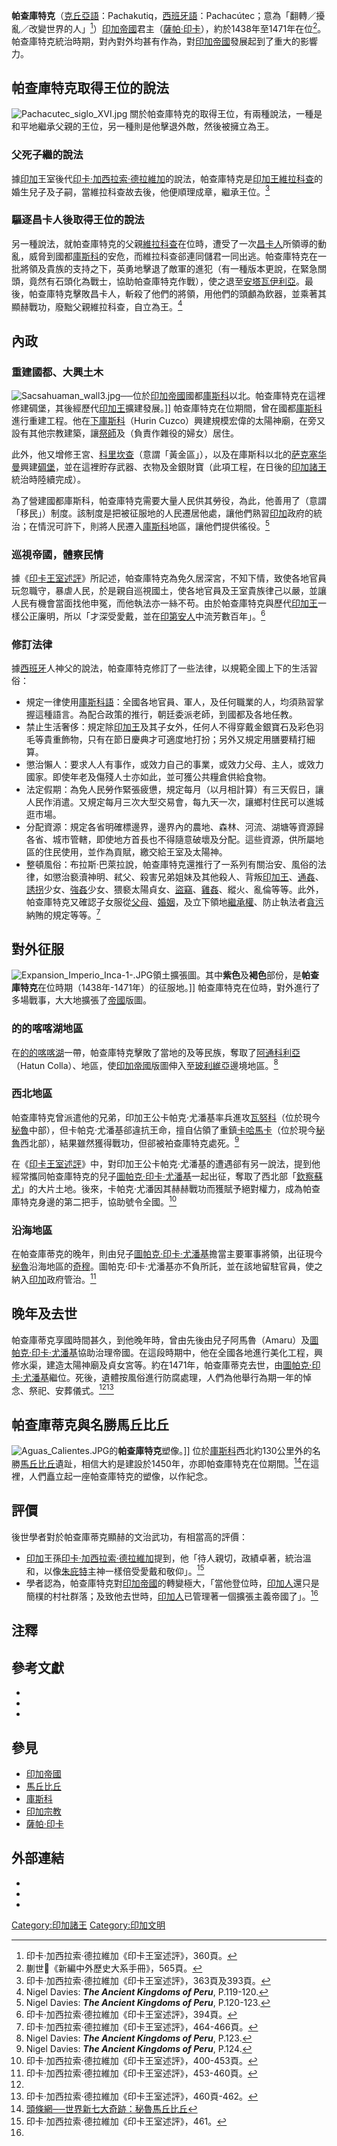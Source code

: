{{Infobox Monarch
| name            =帕查庫特克
| image           =Pachacutec-small.png
| caption         =帕查庫特克像
| title           =[[薩帕·印卡|薩帕·印卡]]（獨一無二的君主）
|reign           =西元1438年–西元1471年/西元1472年
|predecessor     =[[維拉科查|維拉科查]]
|successor       =[[圖帕克·印卡·尤潘基|圖帕克·印卡·尤潘基]]
|father          =[[維拉科查|維拉科查]]
|}}
'''帕查庫特克'''（[[克丘亞語|克丘亞語]]：Pachakutiq，[[西班牙語|西班牙語]]：Pachacútec；意為「翻轉／擾亂／改變世界的人」<ref>印卡·加西拉索·德拉維加《印卡王室述評》，360頁。</ref>）[[印加帝國|印加帝國]]君主（[[薩帕·印卡|薩帕·印卡]]），約於1438年至1471年在位<ref>蒯世𤈇《新編中外歷史大系手冊》，565頁。</ref>。帕查庫特克統治時期，對內對外均甚有作為，對[[印加帝國|印加帝國]]發展起到了重大的影響力。

==帕查庫特克取得王位的說法==
[[File:Pachacutec_siglo_XVI.jpg|thumb]]
關於帕查庫特克的取得王位，有兩種說法，一種是和平地繼承父親的王位，另一種則是他擊退外敵，然後被擁立為王。

===父死子繼的說法===
據[[印加|印加]]王室後代[[印卡·加西拉索·德拉維加|印卡·加西拉索·德拉維加]]的說法，帕查庫特克是[[薩帕·印卡|印加王]][[維拉科查|維拉科查]]的婚生兒子及子嗣，當維拉科查故去後，他便順理成章，繼承王位。<ref>印卡·加西拉索·德拉維加《印卡王室述評》，363頁及393頁。</ref>

===驅逐昌卡人後取得王位的說法===
另一種說法，就帕查庫特克的父親[[維拉科查|維拉科查]]在位時，遭受了一次[[昌卡人|昌卡人]]所領導的動亂，威脅到國都[[庫斯科|庫斯科]]的安危，而維拉科查郤連同儲君{{le|印卡·烏爾科|Inca Urco}}一同出逃。帕查庫特克在一批將領及貴族的支持之下，英勇地擊退了敵軍的進犯（有一種版本更說，在緊急關頭，竟然有石頭化為戰士，協助帕查庫特克作戰），使之退至[[安達韋拉斯省|安塔瓦伊利亞]]。最後，帕查庫特克擊敗昌卡人，斬殺了他們的將領，用他們的頭顱為飲器，並乘著其顯赫戰功，廢黜父親維拉科查，自立為王。<ref>Nigel Davies: '''''The Ancient Kingdoms of Peru''''', P.119-120.</ref>

==內政==
===重建國都、大興土木===
[[File:Sacsahuaman_wall3.jpg|thumb]]──位於[[印加帝國|印加帝國]]國都[[庫斯科|庫斯科]]以北。帕查庫特克在這裡修建碉堡，其後經歷代[[薩帕·印卡|印加王]]擴建發展。]]
帕查庫特克在位期間，曾在國都[[庫斯科|庫斯科]]進行重建工程。他在[[下庫斯科|下庫斯科]]（Hurin Cuzco）興建規模宏偉的太陽神廟，在旁又設有其他宗教建築，讓[[祭師|祭師]]及{{le|瑪瑪庫納|Mamacuna}}（負責作雜役的婦女）居住。

此外，他又增修王宮、[[太阳神殿_(库斯科)|科里坎查]]（意謂「黃金區」），以及在庫斯科以北的[[萨克塞华曼|萨克塞华曼]]興建[[碉堡|碉堡]]，並在這裡貯存武器、衣物及金銀財寶（此項工程，在日後的[[印加諸王|印加諸王]]統治時陸續完成）。

為了營建國都庫斯科，帕查庫特克需要大量人民供其勞役，為此，他善用了{{le|米特馬克|Mitmac}}（意謂「移民」）制度。該制度是把被征服地的人民遷居他處，讓他們熟習[[印加|印加]]政府的統治；在情況可許下，則將人民遷入[[庫斯科|庫斯科]]地區，讓他們提供徭役。<ref>Nigel Davies: '''''The Ancient Kingdoms of Peru''''', P.120-123.</ref>

===巡視帝國，體察民情===
據《[[印卡王室述評|印卡王室述評]]》所記述，帕查庫特克為免久居深宮，不知下情，致使各地官員玩忽職守，暴虐人民，於是親自巡視國土，使各地官員及王室貴族律己以嚴，並讓人民有機會當面找他申冤，而他執法亦一絲不苟。由於帕查庫特克與歷代[[印加王|印加王]]一樣公正廉明，所以「才深受愛戴，並在[[印第安人|印第安人]]中流芳數百年」。<ref>印卡·加西拉索·德拉維加《印卡王室述評》，394頁。</ref>

===修訂法律===
據[[西班牙|西班牙]]人{{le|布拉斯·巴萊拉|Blas Valera}}神父的說法，帕查庫特克修訂了一些法律，以規範全國上下的生活習俗：
*規定一律使用[[克丘亞語|庫斯科語]]：全國各地官員、軍人，及任何職業的人，均須熟習掌握這種語言。為配合政策的推行，朝廷委派老師，到國都及各地任教。
*禁止生活奢侈：規定除[[薩帕·印卡|印加王]]及其子女外，任何人不得穿戴金銀寶石及彩色羽毛等貴重飾物，只有在節日慶典才可適度地打扮；另外又規定用膳要精打細算。
*懲治懶人：要求人人有事作，或效力自己的事業，或效力父母、主人，或效力國家。即使年老及傷殘人士亦如此，並可獲公共糧倉供給食物。
*法定假期：為免人民勞作緊張疲憊，規定每月（以月相計算）有三天假日，讓人民作消遣。又規定每月三次大型交易會，每九天一次，讓鄉村住民可以進城逛市場。
*分配資源：規定各省明確標邊界，邊界內的農地、森林、河流、湖塘等資源歸各省、城市管轄，即使地方首長也不得隨意破壞及分配。這些資源，供所屬地區的住民使用，並作為貢賦，繳交給王室及太陽神。
*整頓風俗：布拉斯·巴萊拉說，帕查庫特克還推行了一系列有關治安、風俗的法律，如懲治褻瀆神明、弒父、殺害兄弟姐妹及其他殺人、背叛[[印加王|印加王]]、[[通姦|通姦]]、[[誘拐|誘拐]]少女、[[強姦|強姦]]少女、猥褻太陽貞女、[[盜竊|盜竊]]、[[雞姦|雞姦]]、縱火、亂倫等等。此外，帕查庫特克又確認子女服從[[父母|父母]]、[[婚姻|婚姻]]，及立下領地[[繼承權|繼承權]]、防止執法者[[貪污|貪污]]納賄的規定等等。<ref>印卡·加西拉索·德拉維加《印卡王室述評》，464-466頁。</ref>

==對外征服==
[[File:Expansion_Imperio_Inca-1-.JPG|thumb]]領土擴張圖。其中'''紫色'''及'''褐色'''部份，是'''帕查庫特克'''在位時期（1438年-1471年）的征服地。]]
帕查庫特克在位時，對外進行了多場戰事，大大地擴張了[[印加|帝國]]版圖。

===的的喀喀湖地區===
在[[的的喀喀湖|的的喀喀湖]]一帶，帕查庫特克擊敗了當地的{{le|科利亞人|Qulla}}及{{le|盧帕卡|Lupaca}}等民族，奪取了[[阿通科利亞|阿通科利亞]]（Hatun Colla）、{{le|丘奎圖|Chucuito}}地區，使[[印加帝國|印加帝國]]版圖伸入至[[玻利維亞|玻利維亞]]邊境地區。<ref>Nigel Davies: '''''The Ancient Kingdoms of Peru''''', P.123.</ref>

===西北地區===
帕查庫特克曾派遣他的兄弟，印加王公卡帕克·尤潘基率兵進攻[[瓦努科|瓦努科]]（位於現今[[秘魯|秘魯]]中部），但卡帕克·尤潘基郤違抗王命，擅自佔領了重鎮[[卡哈馬卡|卡哈馬卡]]（位於現今[[秘魯|秘魯]]西北部），結果雖然獲得戰功，但郤被袙查庫特克處死。<ref name="Nigel Davies124"> Nigel Davies: '''''The Ancient Kingdoms of Peru''''', P.124.</ref>

在《[[印卡王室述評|印卡王室述評]]》中，對印加王公卡帕克·尤潘基的遭遇郤有另一說法，提到他經常攜同帕查庫特克的兒子[[圖帕克·印卡·尤潘基|圖帕克·印卡·尤潘基]]一起出征，奪取了西北部「[[欽察蘇尤|欽察蘇尤]]」的大片土地。後來，卡帕克·尤潘因其赫赫戰功而獲賦予絕對權力，成為帕查庫特克身邊的第二把手，協助號令全國。<ref>印卡·加西拉索·德拉維加《印卡王室述評》，400-453頁。</ref>

===沿海地區===
在帕查庫蒂克的晚年，則由兒子[[圖帕克·印卡·尤潘基|圖帕克·印卡·尤潘基]]擔當主要軍事將領，出征現今[[秘魯|秘魯]]沿海地區的[[奇穆王國|奇穆]]。圖帕克·印卡·尤潘基亦不負所託，並在該地留駐官員，使之納入[[印加|印加]]政府管治。<ref>印卡·加西拉索·德拉維加《印卡王室述評》，453-460頁。</ref>

==晚年及去世==
帕查庫蒂克享國時間甚久，到他晚年時，曾由先後由兒子阿馬魯（Amaru）及[[圖帕克·印卡·尤潘基|圖帕克·印卡·尤潘基]]協助治理帝國。在這段時期中，他在全國各地進行美化工程，興修水渠，建造太陽神廟及貞女宮等。約在1471年，帕查庫蒂克去世，由[[圖帕克·印卡·尤潘基|圖帕克·印卡·尤潘基]]繼位。死後，遺體按風俗進行防腐處理，人們為他舉行為期一年的悼念、祭祀、安葬儀式。<ref name="Nigel Davies124" /><ref>印卡·加西拉索·德拉維加《印卡王室述評》，460頁-462。</ref>
==帕查庫蒂克與名勝馬丘比丘==
[[File:Aguas_Calientes.JPG|thumb]]的'''帕查庫特克'''塑像。]]
位於[[庫斯科|庫斯科]]西北約130公里外的名勝[[馬丘比丘|馬丘比丘]]遺趾，相信大約是建設於1450年，亦即帕查庫特克在位期間。<ref>[http://www.hkheadline.com/news/instant_news_content/200707/08/20070708b153852.asp 頭條網──世界新七大奇跡：秘魯馬丘比丘]</ref>在這裡，人們矗立起一座帕查庫特克的塑像，以作紀念。

==評價==
後世學者對於帕查庫蒂克顯赫的文治武功，有相當高的評價：
*[[印加|印加]]王孫[[印卡·加西拉索·德拉維加|印卡·加西拉索·德拉維加]]提到，他「待人親切，政績卓著，統治溫和，以像[[朱庇特|朱庇特]]主神一樣倍受愛戴和敬仰」。<ref>印卡·加西拉索·德拉維加《印卡王室述評》，461。</ref>
*學者{{le|奈傑爾·戴維斯|Nigel Davies}}認為，帕查庫特克對[[印加帝國|印加帝國]]的轉變極大，「當他登位時，[[印加人|印加人]]還只是簡樸的村社群落；及致他去世時，[[印加人|印加人]]已管理著一個擴張主義帝國了」。<ref name="Nigel Davies124" />

==注釋==
{{reflist|2}}

==參考文獻==
<div class="references-small">
*{{zh}}{{cite book|title=《[[印卡王室述評|印卡王室述評]]》|author=[[印卡·加西拉索·德拉維加|印卡·加西拉索·德拉維加]]|others=[[白鳳森|白鳳森]]、[[楊衍永|楊衍永]]譯|location=[[北京|北京]]|publisher=[[商務印書館|商務印書館]]（1996）ISBN 7100014018}}
*{{en}}{{cite book|title='''''The Ancient Kingdoms of Peru'''''|year=1997|url=https://archive.org/details/ancientkingdomso0000davi|author=Nigel Davies|location=London|publisher=Penguin（1997）ISBN 0-14-023381-4}}
*{{cite book|title=《[[新編中外歷史大系手冊|新編中外歷史大系手冊]]》|author=蒯世𤈇|location=[[北京|北京]]|publisher=[[社會科學文獻出版社|社會科學文獻出版社]]（1996）ISBN 7-80050-570-7}}
</div>

==參見==
*[[印加帝國|印加帝國]]
*[[馬丘比丘|馬丘比丘]]
*[[庫斯科|庫斯科]]
*[[印加宗教|印加宗教]]
*[[薩帕·印卡|薩帕·印卡]]

==外部連結==
{{Commons+cat|Pachacútec|帕查庫特克|Pachacútec}}
*{{en}}{{cite web|url=http://www.sacred-texts.com/nam/inca/inca01.htm|title=Sacred Texts - VIRACOCHA AND THE COMING OF THE INCAS|access-date=2008-05-08|archive-date=2018-12-25|archive-url=https://web.archive.org/web/20181225071023/http://www.sacred-texts.com/nam/inca/inca01.htm|dead-url=no}}
*{{en}}{{cite web|url=http://www.sacred-texts.com/nam/inca/inca02.htm|title=Sacred Texts - DEATH OF PACHACUTI INCA YUPANQUI|access-date=2008-05-08|archive-date=2021-01-26|archive-url=https://web.archive.org/web/20210126074811/https://www.sacred-texts.com/nam/inca/inca02.htm|dead-url=no}}
*{{zh}}{{cite web|url=http://www.hkheadline.com/news/instant_news_content/200707/08/20070708b153852.asp|title= 頭條網──世界新七大奇跡：秘魯馬丘比丘}}

{{start box}}
{{succession box|[[維拉科查|維拉科查]]|[[圖帕克·印卡·尤潘基|圖帕克·印卡·尤潘基]]|[[薩帕·印卡|薩帕·印卡]]|約1438年-1471年}}
{{end box}}
{{Authority control}}
[[Category:印加諸王|Category:印加諸王]]
[[Category:印加文明|Category:印加文明]]